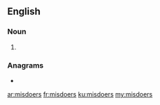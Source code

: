 ==English==

===Noun===
{{head|en|noun plural form}}

# {{plural of|misdoer|lang=en}}

===Anagrams===
* {{l|en|Messidor}}

[[ar:misdoers]]
[[fr:misdoers]]
[[ku:misdoers]]
[[my:misdoers]]